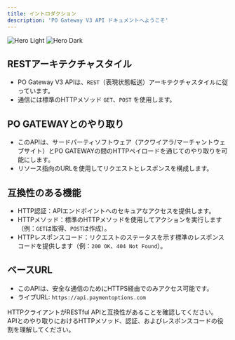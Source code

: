 ```yaml
---
title: イントロダクション
description: 'PO Gateway V3 API ドキュメントへようこそ'
---
```


<img
  className="block dark:hidden"
  src="/images/api-paymentoptions.png"
  alt="Hero Light"
/>
<img
  className="hidden dark:block"
  src="/images/api-paymentoptions.png"
  alt="Hero Dark"
/>

## RESTアーキテクチャスタイル

- PO Gateway V3 APIは、`REST`（表現状態転送）アーキテクチャスタイルに従っています。
- 通信には標準のHTTPメソッド `GET`、`POST` を使用します。

## PO GATEWAYとのやり取り
- このAPIは、サードパーティソフトウェア（アクワイアラ/マーチャントウェブサイト）とPO GATEWAYの間のHTTPペイロードを通じてのやり取りを可能にします。
- リソース指向のURLを使用してリクエストとレスポンスを構成します。

## 互換性のある機能
- HTTP認証：APIエンドポイントへのセキュアなアクセスを提供します。
- HTTPメソッド：標準のHTTPメソッドを使用してアクションを実行します（例：`GET`は取得、`POST`は作成）。
- HTTPレスポンスコード：リクエストのステータスを示す標準のレスポンスコードを提供します（例：`200 OK`、`404 Not Found`）。

## ベースURL
- このAPIは、安全な通信のためにHTTPS経由でのみアクセス可能です。
- ライブURL: `https://api.paymentoptions.com`

<Info>
HTTPクライアントがRESTful APIと互換性があることを確認してください。
APIとのやり取りにおけるHTTPメソッド、認証、およびレスポンスコードの役割を理解してください。
</Info>

